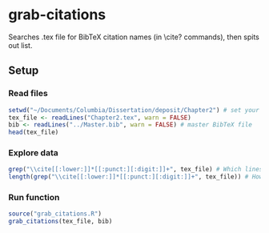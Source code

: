 # grab-citations

Searches .tex file for BibTeX citation names (in \cite?[]{} commands), then spits out list.

## Setup

### Read files

```r
setwd("~/Documents/Columbia/Dissertation/deposit/Chapter2") # set your directory
tex_file <- readLines("Chapter2.tex", warn = FALSE)
bib <- readLines("../Master.bib", warn = FALSE) # master BibTeX file
head(tex_file)
```

### Explore data

```r
grep("\\cite[[:lower:]]*[[:punct:][:digit:]]+", tex_file) # Which lines have citations?
length(grep("\\cite[[:lower:]]*[[:punct:][:digit:]]+", tex_file)) # How many lines?
```

### Run function

```r
source("grab_citations.R")
grab_citations(tex_file, bib)
```
